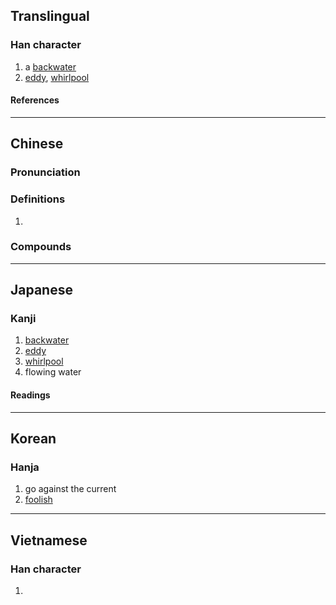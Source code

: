{{character info}}
==Translingual==

===Han character===
{{Han char|rn=85|rad=水|as=06|sn=9|four=36100|canj=EWR|ids=⿰氵回}}

# a [[backwater]]
# [[eddy]], [[whirlpool]]

====References====
{{Han ref|kx=0619.180|dkj=17353|dj=1014.120|hdz=31607.070|uh=6D04}}

----

==Chinese==
{{zh-forms}}

===Pronunciation===
{{zh-pron
|m=huí
|c=wui4
|mc=y
|oc=y
|ma=
|cat=n
}}

===Definitions===
{{zh-hanzi}}

# {{rfdef|zh}}

===Compounds===
{{zh-der|洄想|洄汩|洄沿}}

----

==Japanese==

===Kanji===
{{ja-kanji|grade=|rs=水06}}

# [[backwater]]
# [[eddy]]
# [[whirlpool]]
# flowing water

====Readings====
{{ja-readings
|on=かい, がい
|kun=さかのぼる
}}

----

==Korean==

===Hanja===
{{ko-hanja|회}}

# go against the current
# [[foolish]]

----

==Vietnamese==

===Han character===
{{vi-readings|rs=水06|reading=[[hói]], [[hồi]]}}

# {{rfdef|vi|sort=水06}}

{{cln|vi|Han tu}}